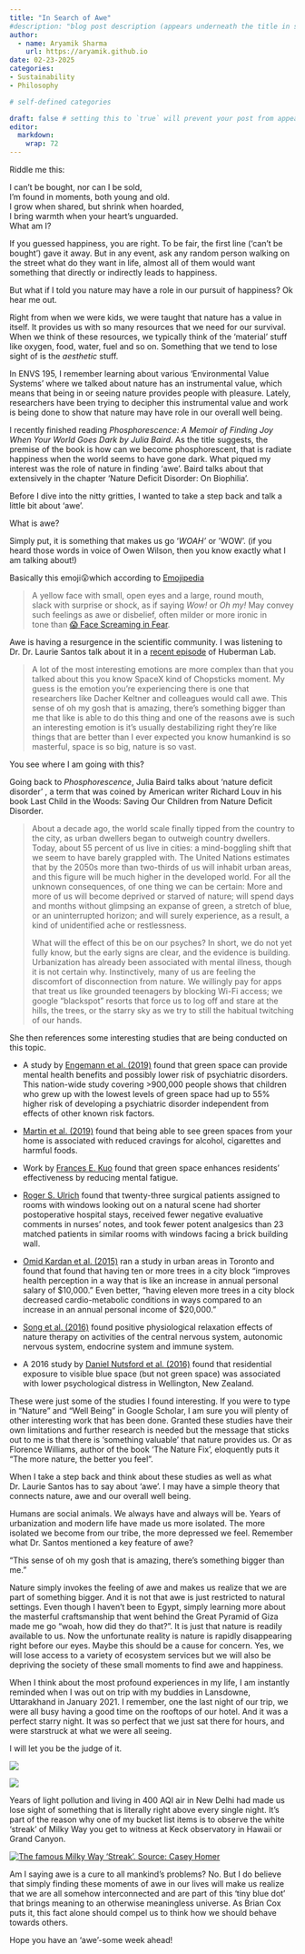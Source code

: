 ```yaml
---
title: "In Search of Awe"
#description: "blog post description (appears underneath the title in smaller text) which is included on the listing page"
author:
  - name: Aryamik Sharma
    url: https://aryamik.github.io
date: 02-23-2025
categories: 
- Sustainability
- Philosophy

# self-defined categories

draft: false # setting this to `true` will prevent your post from appearing on your listing page until you're ready!
editor: 
  markdown: 
    wrap: 72
---
```


Riddle me this:

I can't be bought, nor can I be sold,\
I’m found in moments, both young and old.\
I grow when shared, but shrink when hoarded,\
I bring warmth when your heart’s unguarded.\
What am I?

If you guessed happiness, you are right. To be fair, the first line
('can't be bought') gave it away. But in any event, ask any random
person walking on the street what do they want in life, almost all of
them would want something that directly or indirectly leads to
happiness.

But what if I told you nature may have a role in our pursuit of
happiness? Ok hear me out.

Right from when we were kids, we were taught that nature has a value in
itself. It provides us with so many resources that we need for our
survival. When we think of these resources, we typically think of the
'material' stuff like oxygen, food, water, fuel and so on. Something
that we tend to lose sight of is the *aesthetic* stuff.

In ENVS 195, I remember learning about various 'Environmental Value
Systems' where we talked about nature has an instrumental value, which
means that being in or seeing nature provides people with pleasure.
Lately, researchers have been trying to decipher this instrumental value
and work is being done to show that nature may have role in our overall
well being.

I recently finished reading *Phosphorescence: A Memoir of Finding Joy
When Your World Goes Dark by Julia Baird*. As the title suggests, the
premise of the book is how can we become phosphorescent, that is radiate
happiness when the world seems to have gone dark. What piqued my
interest was the role of nature in finding 'awe'. Baird talks about that
extensively in the chapter 'Nature Deficit Disorder: On Biophilia'.

Before I dive into the nitty gritties, I wanted to take a step back and
talk a little bit about 'awe'.

What is awe?

Simply put, it is something that makes us go '*WOAH'* or 'WOW'. (if you
heard those words in voice of Owen Wilson, then you know exactly what I
am talking about!)

Basically this emoji😮which according to
[Emojipedia](https://emojipedia.org/face-with-open-mouth)

> A yellow face with small, open eyes and a large, round mouth,
> slack with surprise or shock, as if saying *Wow!* or *Oh my!* May
> convey such feelings as awe or disbelief, often milder or more ironic
> in tone than [😱 Face Screaming
> in Fear](https://emojipedia.org/face-screaming-in-fear/).

Awe is having a resurgence in the scientific community. I was listening
to Dr. Dr. Laurie Santos talk about it in a [recent
episode](https://youtu.be/Phm-Alz1Zjo?t=9873) of Huberman Lab.

> A lot of the most interesting emotions are more complex than that you
> talked about this you know SpaceX kind of Chopsticks moment. My guess
> is the emotion you're experiencing there is one that researchers like
> Dacher Keltner and colleagues would call awe. This sense of oh my gosh
> that is amazing, there's something bigger than me that like is able to
> do this thing and one of the reasons awe is such an interesting
> emotion is it's usually destabilizing right they're like things that
> are better than I ever expected you know humankind is so masterful,
> space is so big, nature is so vast.

You see where I am going with this?

Going back to *Phosphorescence*, Julia Baird talks about 'nature deficit
disorder' , a term that was coined by American writer Richard Louv in
his book Last Child in the Woods: Saving Our Children from Nature
Deficit Disorder.

> About a decade ago, the world scale finally tipped from the country to
> the city, as urban dwellers began to outweigh country dwellers. Today,
> about 55 percent of us live in cities: a mind-boggling shift that we
> seem to have barely grappled with. The United Nations estimates that
> by the 2050s more than two-thirds of us will inhabit urban areas, and
> this figure will be much higher in the developed world. For all the
> unknown consequences, of one thing we can be certain: More and more of
> us will become deprived or starved of nature; will spend days and
> months without glimpsing an expanse of green, a stretch of blue, or an
> uninterrupted horizon; and will surely experience, as a result, a kind
> of unidentified ache or restlessness.
>
> What will the effect of this be on our psyches? In short, we do not
> yet fully know, but the early signs are clear, and the evidence is
> building. Urbanization has already been associated with mental
> illness, though it is not certain why. Instinctively, many of us are
> feeling the discomfort of disconnection from nature. We willingly pay
> for apps that treat us like grounded teenagers by blocking Wi-Fi
> access; we google “blackspot” resorts that force us to log off and
> stare at the hills, the trees, or the starry sky as we try to still
> the habitual twitching of our hands.

She then references some interesting studies that are being conducted on
this topic.

-   A study by [Engemann et al.
    (2019)](https://www.pnas.org/doi/10.1073/pnas.1807504116) found that
    green space can provide mental health benefits and possibly lower
    risk of psychiatric disorders. This nation-wide study covering
    \>900,000 people shows that children who grew up with the lowest
    levels of green space had up to 55% higher risk of developing a
    psychiatric disorder independent from effects of other known risk
    factors.

-   [Martin et al.
    (2019)](https://www.sciencedirect.com/science/article/abs/pii/S1353829218308451?via%3Dihub)
    found that being able to see green spaces from your home is
    associated with reduced cravings for alcohol, cigarettes and harmful
    foods.

-   Work by [Frances E.
    Kuo](https://journals.sagepub.com/doi/abs/10.1177/00139160121972846)
    found that green space enhances residents’ effectiveness by reducing
    mental fatigue.

-   [Roger S.
    Ulrich](https://www.science.org/doi/abs/10.1126/science.6143402)
    found that twenty-three surgical patients assigned to rooms with
    windows looking out on a natural scene had shorter postoperative
    hospital stays, received fewer negative evaluative comments in
    nurses' notes, and took fewer potent analgesics than 23 matched
    patients in similar rooms with windows facing a brick building wall.

-   [Omid Kardan et al.
    (2015)](https://www.nature.com/articles/srep11610#Sec8) ran a study
    in urban areas in Toronto and found that found that having ten or
    more trees in a city block “improves health perception in a way that
    is like an increase in annual personal salary of \$10,000.” Even
    better, “having eleven more trees in a city block decreased
    cardio-metabolic conditions in ways compared to an increase in an
    annual personal income of \$20,000.”

-   [Song et al. (2016)](https://www.mdpi.com/1660-4601/13/8/781) found
    positive physiological relaxation effects of nature therapy on
    activities of the central nervous system, autonomic nervous system,
    endocrine system and immune system.

-   A 2016 study by [Daniel Nutsford et al.
    (2016)](https://www.sciencedirect.com/science/article/abs/pii/S1353829216300119)
    found that residential exposure to visible blue space (but not green
    space) was associated with lower psychological distress in
    Wellington, New Zealand.

These were just some of the studies I found interesting. If you were to
type in "Nature" and "Well Being" in Google Scholar, I am sure you will
plenty of other interesting work that has been done. Granted these
studies have their own limitations and further research is needed but
the message that sticks out to me is that there is 'something valuable'
that nature provides us. Or as Florence Williams, author of the book
'The Nature Fix', eloquently puts it “The more nature, the better you
feel".

When I take a step back and think about these studies as well as what
Dr. Laurie Santos has to say about 'awe'. I may have a simple theory
that connects nature, awe and our overall well being.

Humans are social animals. We always have and always will be. Years of
urbanization and modern life have made us more isolated. The more
isolated we become from our tribe, the more depressed we feel. Remember
what Dr. Santos mentioned a key feature of awe?

"This sense of oh my gosh that is amazing, there's something bigger than
me."

Nature simply invokes the feeling of awe and makes us realize that we
are part of something bigger. And it is not that awe is just restricted
to natural settings. Even though I haven't been to Egypt, simply
learning more about the masterful craftsmanship that went behind the
Great Pyramid of Giza made me go "woah, how did they do that?". It is
just that nature is readily available to us. Now the unfortunate reality
is nature is rapidly disappearing right before our eyes. Maybe this
should be a cause for concern. Yes, we will lose access to a variety of
ecosystem services but we will also be depriving the society of these
small moments to find awe and happiness.

When I think about the most profound experiences in my life, I am
instantly reminded when I was out on trip with my buddies in Lansdowne,
Uttarakhand in January 2021. I remember, one the last night of our trip,
we were all busy having a good time on the rooftops of our hotel. And it
was a perfect starry night. It was so perfect that we just sat there for
hours, and were starstruck at what we were all seeing.

I will let you be the judge of it.

![](images/IMG_20210111_013730.jpg)

![](images/IMG_20210111_023924.jpg)

Years of light pollution and living in 400 AQI air in New Delhi had made
us lose sight of something that is literally right above every single
night. It's part of the reason why one of my bucket list items is to
observe the white 'streak' of Milky Way you get to witness at Keck
observatory in Hawaii or Grand Canyon.

[![The famous Milky Way 'Streak'. Source: Casey
Homer](images/casey-horner-XE2RmuV6ed0-unsplash.jpg)](https://unsplash.com/@mischievous_penguins?utm_content=creditCopyText&utm_medium=referral&utm_source=unsplash)

Am I saying awe is a cure to all mankind's problems? No. But I do
believe that simply finding these moments of awe in our lives will make
us realize that we are all somehow interconnected and are part of this
'tiny blue dot' that brings meaning to an otherwise meaningless
universe. As Brian Cox puts it, this fact alone should compel us to
think how we should behave towards others.

Hope you have an 'awe'-some week ahead!
